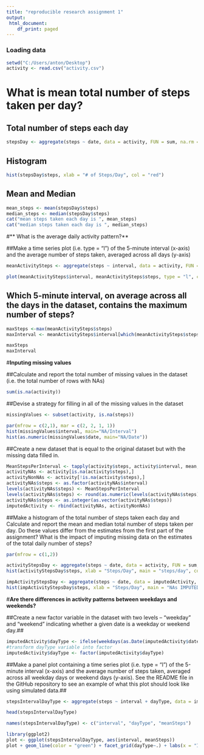---
title: "reproducible research assignment 1"
output:
 html_document:
    df_print: paged
---

### Loading data

```{r}
setwd("C:/Users/anton/Desktop")
activity <- read.csv("activity.csv")
```

# **What is mean total number of steps taken per day?**



## Total number of steps each day

```{r}
stepsDay <- aggregate(steps ~ date, data = activity, FUN = sum, na.rm = TRUE)
```

## Histogram

```{r}
hist(stepsDay$steps, xlab = "# of Steps/Day", col = "red")
```

## Mean and Median

```{r}
mean_steps <- mean(stepsDay$steps)
median_steps <- median(stepsDay$steps)
cat("mean steps taken each day is ", mean_steps)
cat("median steps taken each day is ", median_steps)
```


#** What is the average daily activity pattern?**



##Make a time series plot (i.e. \color{red}{\verb|type = "l"|}type = "l") of the 5-minute interval (x-axis) and the average number of steps taken, averaged across all days (y-axis)

```{r}
meanActivitySteps <- aggregate(steps ~ interval, data = activity, FUN = mean, na.rm = TRUE)

plot(meanActivitySteps$interval, meanActivitySteps$steps, type = "l", col = "tan3", xlab = "Intervals", ylab = "Steps/Interval")
```


## Which 5-minute interval, on average across all the days in the dataset, contains the maximum number of steps?
```{r}
maxSteps <-max(meanActivitySteps$steps)
maxInterval <- meanActivitySteps$interval[which(meanActivitySteps$steps == maxSteps)]

maxSteps
maxInterval
```


#**Inputing missing values**


##Calculate and report the total number of missing values in the dataset (i.e. the total number of rows with \color{red}{\verb|NA|}NAs)

```{r}
sum(is.na(activity))
```


##Devise a strategy for filling in all of the missing values in the dataset

```{r}
missingValues <- subset(activity, is.na(steps))

par(mfrow = c(2,1), mar = c(2, 2, 1, 1))
hist(missingValues$interval, main="NA/Interval")
hist(as.numeric(missingValues$date, main="NA/Date"))
```


##Create a new dataset that is equal to the original dataset but with the missing data filled in.

```{r}

MeanStepsPerInterval <- tapply(activity$steps, activity$interval, mean, na.rm = TRUE)
activityNAs <- activity[is.na(activity$steps),]
activityNonNAs <- activity[!is.na(activity$steps),]
activityNAs$steps <- as.factor(activityNAs$interval)
levels(activityNAs$steps) <- MeanStepsPerInterval
levels(activityNAs$steps) <- round(as.numeric(levels(activityNAs$steps)))
activityNAs$steps <- as.integer(as.vector(activityNAs$steps))
imputedActivity <- rbind(activityNAs, activityNonNAs)
```


##Make a histogram of the total number of steps taken each day and Calculate and report the mean and median total number of steps taken per day. Do these values differ from the estimates from the first part of the assignment? What is the impact of imputing missing data on the estimates of the total daily number of steps?

```{r}

par(mfrow = c(1,2))

activityStepsDay <- aggregate(steps ~ date, data = activity, FUN = sum, na.rm = TRUE)
hist(activityStepsDay$steps, xlab = "Steps/Day", main = "steps/day", col = "red")

impActivityStepsDay <- aggregate(steps ~ date, data = imputedActivity, FUN = sum, na.rm = TRUE)
hist(impActivityStepsDay$steps, xlab = "Steps/Day", main = "NAs IMPUTED - steps/day", col = "red")
```



#**Are there differences in activity patterns between weekdays and weekends?**


##Create a new factor variable in the dataset with two levels – “weekday” and “weekend” indicating whether a given date is a weekday or weekend day.##
```{r}
imputedActivity$dayType <- ifelse(weekdays(as.Date(imputedActivity$date)) == "Saturday" | weekdays(as.Date(imputedActivity$date)) == "Sunday", "weekend", "weekday")
#transform dayType variable into factor
imputedActivity$dayType <- factor(imputedActivity$dayType)
```

##Make a panel plot containing a time series plot (i.e. \color{red}{\verb|type = "l"|}type = "l") of the 5-minute interval (x-axis) and the average number of steps taken, averaged across all weekday days or weekend days (y-axis). See the README file in the GitHub repository to see an example of what this plot should look like using simulated data.##
```{r}

stepsIntervalDayType <- aggregate(steps ~ interval + dayType, data = imputedActivity, FUN = mean)

head(stepsIntervalDayType)

names(stepsIntervalDayType) <- c("interval", "dayType", "meanSteps")

library(ggplot2)
plot <- ggplot(stepsIntervalDayType, aes(interval, meanSteps))
plot + geom_line(color = "green") + facet_grid(dayType~.) + labs(x = "Intervals", y = "Average Steps", title = "Activity Patterns")
```


